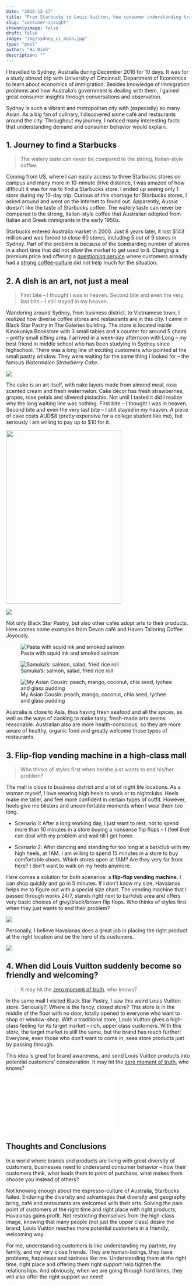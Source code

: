 ```yaml
---
date: "2016-12-17"
title: "From Starbucks to Louis Vuitton, how consumer understanding transforms businesses"
slug: "consumer-insight"
showonlyimage: false
draft: false
image: "img/sydney_ci_main.jpg"
type: "post"
author: "Ha Dinh"
description: ""
---
```


I travelled to Sydney, Australia during December 2016 for 10 days. It was for a study abroad trip with University of Cincinnati, Department of Economics to learn about economics of immigration. Besides knowledge of immigration problems and how Australia’s government is dealing with them, I gained great consumer insights through conversations and observation.
<!--more-->

Sydney is such a vibrant and metropolitan city with (especially) so many Asian. As a big fan of culinary, I discovered some café and restaurants around the city. Throughout my journey, I noticed many interesting facts that understanding demand and consumer behavior would explain.

## **1. Journey to find a Starbucks**

> The watery taste can never be compared to the strong, Italian-style coffee.

Coming from US, where I can easily access to three Starbucks stores on campus and many more in 10-minute drive distance, I was amazed of how difficult it was for me to find a Starbucks store. I ended up seeing only 1 store during my 10-day trip. Curious of this shortage for Starbucks stores, I asked around and went on the Internet to found out. Apparently, Aussie doesn’t like the taste of Starbucks coffee. The watery taste can never be compared to the strong, Italian-style coffee that Australian adopted from Italian and Greek immigrants in the early 1950s.

Starbucks entered Australia market in 2000. Just 8 years later, it lost $143 million and was forced to close 60 stores, including 5 out of 9 stores in Sydney. Part of the problem is because of the bombarding number of stores in a short time that did not allow the market to get used to it. Charging a premium price and offering a [questioning service](https://www.marketingmag.com.au/news-c/can-a-local-operator-succeed-where-starbucks-failed-in-australia-by-opening-more-stores/#.VFVxhfmUcXc) where customers already had a [strong coffee-culture](https://munchies.vice.com/en_us/article/4xb9gd/this-is-why-australians-hate-starbucks) did not help much for the situation.

## **2. A dish is an art, not just a meal**

> First bite – I thought I was in heaven. Second bite and even the very last bite – I still stayed in my heaven.

Wandering around Sydney, from business district, to Vietnamese town, I realized how diverse coffee stores and restaurants are in this city. I came in Black Star Pastry in The Galeries building. The store is located inside Kinokuniya Bookstore with 3 small tables and a counter for around 5 chairs – pretty small sitting area. I arrived in a week-day afternoon with Long – my best friend in middle school who has been studying in Sydney since highschool. There was a long line of exciting customers who pointed at the small pastry window. They were waiting for the same thing I looked for – the famous *Watermelon Strawberry Cake*.


![](/img/consumer-insight/sydney_blackstarpastry.jpg)

The cake is an art itself, with cake layers made from almond meal, rose scented cream and fresh watermelon. Cake décor has fresh strawberries, grapes, rose petals and slivered pistachio. Not until I tasted it did I realize why the long waiting line was nothing. First bite – I thought I was in heaven. Second bite and even the very last bite – I still stayed in my heaven. A piece of cake costs AUD$8 (pretty expensive for a college student like me), but seriously I am willing to pay up to $10 for it.

<img src="/img/consumer-insight/sydney_cake.jpg" caption="Strawberry Watermelon Cake" width="316" height="474" />

![](/img/consumer-insight/sydney_cake.jpg)

Not only Black Star Pastry, but also other cafés adopt arts to their products. Here comes some examples from Devon café and Haven Tailoring Coffee Joyously.

![Pasta with squid ink and smoked salmon](/img/consumer-insight/sydney_pasta.jpg)

![Samuka’s: salmon, salad, fried rice roll](/img/consumer-insight/sydney_salmon.jpg)

![My Asian Cousin: peach, mango, coconut, chia seed, lychee and glass pudding](/img/consumer-insight/sydney_asiancousin.jpg)

Australia is close to Asia, thus having fresh seafood and all the spices, as well as the ways of cooking to make tasty, fresh-made arts seems reasonable. Australian also are more health-conscious, so they are more aware of healthy, organic food and greatly welcome those types of restaurants.

## **3. Flip-flop vending machine in a high-class mall**

> Who thinks of styles first when he/she just wants to end his/her problem?

The mall is close to business district and a lot of night life locations. As a woman myself, I love wearing high heels to work or to nightclubs. Heels make me taller, and feel more confident in certain types of outfit. However, heels give me blisters and uncomfortable moments when I wear them too long.

* Scenario 1: After a long working day, I just want to rest, not to spend more than 10 minutes in a store buying a nonsense flip flops – I (feel like) can deal with my problem and wait till I get home.

* Scenario 2: After dancing and standing for too long at a bar/club with my high heels, at 1AM, I am willing to spend 15 minutes in a store to buy comfortable shoes. Which stores open at 1AM? Are they very far from here? I don’t want to walk on my heels anymore.

Here comes a solution for both scenarios: a **flip-flop vending machine**. I can shop quickly and go in 5 minutes. If I don’t know my size, Havaianas helps me to figure out with a special size chart. The vending machine that I passed through works 24/7, stands right next to bar/club area and offers very basic choices of grey/black/brown flip flops. Who thinks of styles first when they just wants to end their problem?

![](/img/consumer-insight/sydney_havainas.jpg)

Personally, I believe Havaianas does a great job in placing the right product at the right location and be the hero of its customers.

![](/img/consumer-insight/sydney_havainas2.jpg)

## **4. When did Louis Vuitton suddenly become so friendly and welcoming?**

> It may hit the [zero moment of truth](https://www.thinkwithgoogle.com/marketing-resources/micro-moments/zero-moment-truth/), who knows?

In the same mall I visited Black Star Pastry, I saw this weird Louis Vuitton store. Seriously?! Where is the fancy, closed store? This store is in the middle of the floor with no door, totally opened to everyone who want to shop or window-shop. With a traditional store, Louis Vuitton gives a high-class feeling for its target market – rich, upper class customers. With this store, the target market is still the same, but the brand has reach further! Everyone, even those who don’t want to come in, sees store products just by passing through.

This idea is great for brand awareness, and send Louis Vuitton products into potential customers’ consideration. It may hit the [zero moment of truth](https://www.thinkwithgoogle.com/marketing-resources/micro-moments/zero-moment-truth/), who knows?

![](/img/consumer-insight/sydney_lv.img)

## **Thoughts and Conclusions** 

In a world where brands and products are living with great diversity of customers, businesses need to understand consumer behavior – how their customers think, what leads them to point of purchase, what makes them choose you instead of others?

Not knowing enough about the espresso-culture of Australia, Starbucks failed. Enduring the diversity and advantages that diversity and geography bring, café and restaurants are welcomed with their arts. Solving the pain point of customers at the right time and right place with right products, Havaianas gains profit. Not restricting themselves from the high-class image, knowing that many people (not just the upper class) desire the brand, Louis Vuitton reaches more potential customers in a friendly, welcoming way.

For me, understanding customers is like understanding my partner, my family, and my very close friends. They are human-beings, they have problems, happiness and sadness like me. Understanding them at the right time, right place and offering them right support help tighten the relationships. And obviously, when we are going through hard times, they will also offer the right support we need!

